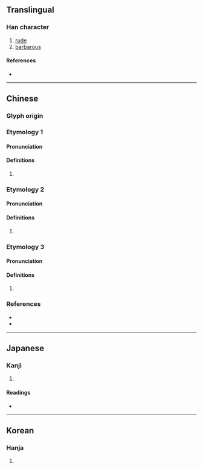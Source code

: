 {{character info/new}}
==Translingual==

===Han character===
{{Han char|rn=9|rad=人|as=16|sn=18|four=21211|canj=OYBP|ids=⿰亻龍}}

# [[rude]]
# [[barbarous]]

====References====
* {{Han ref|kx=0121.170|dkj=01281|dj=0256.050|hdz=10237.010|uh=5131|ud=20785|bh=EFB7|bd=61367}}

----

==Chinese==
<!-- original ety 1, now etys 1 and 3 -->
{{attention|nan|supposedly <láng> with the 華語 translation of 儱? Iunn Un-gian}}
{{attention|nan|also appears in 甘字典查詢 as <lóng>}}

===Glyph origin===
{{Han etym}}

===Etymology 1===
{{zh-forms|s=𫢒}}

====Pronunciation====
{{zh-pron
|m=lǒng
|c=lung5
|mc=1
|oc=1
|cat=
}}

====Definitions====
{{zh-hanzi}}

# {{zh-only|儱侗}}

===Etymology 2===
{{zh-forms|s=𫢒}}

====Pronunciation====
{{zh-pron
|m=lòng
|c=lung5
|mc=2
|oc=2
|cat=
}}

====Definitions====
{{zh-hanzi}}

# {{zh-only|儱偅}}

===Etymology 3===
{{zh-forms|s=𫢒}}

====Pronunciation====
{{zh-pron
|m=lóng
|cat=
}}

====Definitions====
{{zh-hanzi}}

# {{zh-only|儱倲}}

===References===
* {{R:twedu|B00192}}
* {{R:yue:Hanzi}}

----

==Japanese==

===Kanji===
{{ja-kanji|grade=|rs=人16}}

# {{defn|lang=ja|sort=人16}}

====Readings====
* {{ja-readings|on=[[ろう]] (rō), [[る]] (ru), [[りょう]] (ryō), [[りゅ]] (ryu)|kun=[[でさあがらない]] (desaagaranai), [[うやむや]] (uyamuya)}}

----

==Korean==

===Hanja===
{{ko-hanja|hangeul=롱|rv=rong|mr=rong}}

# {{defn|lang=ko|sort=人16}}